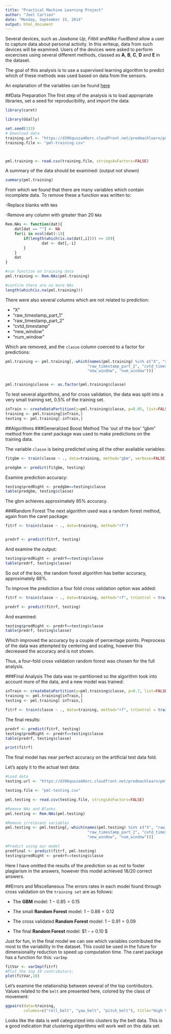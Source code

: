 ```yaml
---
title: "Practical Machine Learning Project"
author: "Joel Carlson"
date: "Monday, September 15, 2014"
output: html_document
---
```


Several devices, such as *Jawbone Up*, *Fitbit* and*Nike FuelBand* allow a user to capture data about personal activity.  In this writeup, data from such devices will be examined.  Users of the devices were asked to perform excercises using several different methods, classed as **A**, **B**, **C**, **D** and **E** in the dataset.

The goal of this analysis is to use a supervised learning algorithm to predict which of these methods was used based on data from the sensors.

An explanation of the variables can be found [here](http://groupware.les.inf.puc-rio.br/har)

##Data Preparation
The first step of the analysis is to load appropriate libraries, set a seed for reproducibility, and import the data:
```r
library(caret)

library(GGally)

set.seed(333)
# Download data
training.url <- "https://d396qusza40orc.cloudfront.net/predmachlearn/pml-training.csv"
training.file <- "pml-training.csv"



pml.training <- read.csv(training.file, stringsAsFactors=FALSE)

```

A summary of the data should be examined: (output not shown)
```r
summary(pml.training)
```

From which we found that there are many variables which contain incomplete data. To remove these a function was written to:

-Replace blanks with `NA`s 

-Remove any column with greater than 20 `NA`s
```r
Rem.NAs <- function(dat){
    dat[dat == ""] <- NA
    for(i in ncol(dat):1){
        if(length(which(is.na(dat[,i]))) >= 20){
                dat <- dat[,-i]
        }
    }
    dat
}   

#run function on training data
pml.training <- Rem.NAs(pml.training)

#confirm there are no more NAs
length(which(is.na(pml.training)))

```

There were also several columns which are not related to prediction:

- "X"
- "raw_timestamp_part_1" 
- "raw_timestamp_part_2"
- "cvtd_timestamp"
- "new_window"
- "num_window"

Which are removed, and the `classe` column coerced to a factor for predictions:

```r
pml.training <- pml.training[,-which(names(pml.training) %in% c("X", "raw_timestamp_part_1", 
                                    "raw_timestamp_part_2", "cvtd_timestamp",
                                    "new_window", "num_window"))]   


pml.training$classe <- as.factor(pml.training$classe) 
```

To test several algorithms, and for cross validation, the data was split into a very small training set, 0.5% of the training set.

```r
inTrain <- createDataPartition(y=pml.training$classe, p=0.05, list=FALSE)
training <- pml.training[inTrain,]
testing <- pml.training[-inTrain,]
```

##Algorithms
###Generalized Boost Method
The 'out of the box' "gbm" method from the caret package was used to make predictions on the training data.

The variable `classe` is being predicted using all the other available variables:

```r
fitgbm <- train(classe ~ ., data=training, method="gbm", verbose=FALSE)

predgbm <- predict(fitgbm, testing)
```

Examine prediction accuracy:
```r
testing$predRight <- predgbm==testing$classe
table(predgbm, testing$classe)
```
The gbm achieves approximately 85% accuracy.

###Random Forest
The next algorithm used was a random forest method, again from the caret package:
```r
fitrf <- train(classe ~ ., data=training, method="rf")


predrf <- predict(fitrf, testing)
```

And examine the output:
```r
testing$predRight <- predrf==testing$classe
table(predrf, testing$classe)
```

So out of the box, the random forest algorithm has better accuracy, approximately 88%.

To improve the prediction a four fold cross validation option was added:
```r
fitrf <- train(classe ~ ., data=training, method="rf", trControl = trainControl(method="cv", number=4))

predrf <- predict(fitrf, testing)
```

And examined:
```r
testing$predRight <- predrf==testing$classe
table(predrf, testing$classe)
```

Which improved the accuracy by a couple of percentage points.
Preprocess of the data was attempted by centering and scaling, however this decreased the accuracy and is not shown.

Thus, a four-fold cross validation random forest was chosen for the full analysis.

###Final Analysis
The data was re-partitioned so the algorithm took into account more of the data, and a new model was trained:
```r
inTrain <- createDataPartition(y=pml.training$classe, p=0.7, list=FALSE)
training <- pml.training[inTrain,]
testing <- pml.training[-inTrain,] 

fitrf <- train(classe ~ ., data=training, method="rf", trControl = trainControl(method="cv", number=4))
```


The final results:


```r
predrf <- predict(fitrf, testing)
testing$predRight <- predrf==testing$classe
table(predrf, testing$classe)
```
```r
print(fitrf)
```

The final model has near perfect accuracy on the artificial test data fold.

Let's apply it to the actual test data:
```r
#Load data
testing.url <- "https://d396qusza40orc.cloudfront.net/predmachlearn/pml-testing.csv"

testing.file <- "pml-testing.csv"

pml.testing <- read.csv(testing.file, stringsAsFactors=FALSE)

#Remove NAs and Blanks
pml.testing <- Rem.NAs(pml.testing)

#Remove irrelevant variables
pml.testing <- pml.testing[,-which(names(pml.testing) %in% c("X", "raw_timestamp_part_1", 
                                    "raw_timestamp_part_2", "cvtd_timestamp",
                                    "new_window", "num_window"))]   

#Predict using our model
predfinal <- predict(fitrf, pml.testing)
testing$predRight <- predrf==testing$classe
```

Here I have omitted the results of the prediction so as not to foster plagiarism in the answers, however this model achieved 18/20 correct answers.

##Errors and Miscellaneous
The errors rates in each model found through cross validation on the `training set` are as follows:

- The **GBM** model: $1 - 0.85 = 0.15$

- The small **Random Forest** model: $1 - 0.88 = 0.12$

- The cross validated **Random Forest** model: $1 - 0.91 = 0.09$

- The final **Random Forest** model: $1 - \frac{18}{20} = 0.10 $


Just for fun, in the final model we can see which variables contributed the most to the variability in the dataset.  This could be used in the future for dimensionality reduction to speed up computation time.  The caret package has a function for this: `varImp`
```r
fitVar <- varImp(fitrf)
#Plot the top 10 contributors:
plot(fitVar,10)
```

Let's examine the relationship between several of the top contributors. Values related to the `belt` are presented here, colored by the class of movement:

```r
ggpairs(data=training, 
        columns=c("roll_belt", "yaw_belt", "pitch_belt"), title="High Variance Variables", colour = "classe") 
```      

Looks like the data is well categorized into clusters by the belt data.  This is a good indication that clustering algorithms will work well on this data set.
